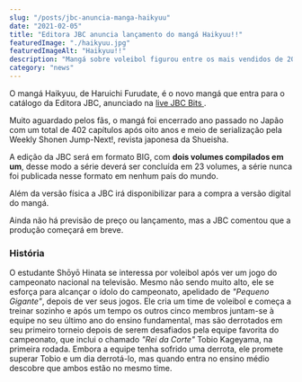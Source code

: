 ```yaml
---
slug: "/posts/jbc-anuncia-manga-haikyuu"
date: "2021-02-05"
title: "Editora JBC anuncia lançamento do mangá Haikyuu!!"
featuredImage: "./haikyuu.jpg"
featuredImageAlt: "Haikyuu!!"
description: "Mangá sobre voleibol figurou entre os mais vendidos de 2020"
category: "news"
---
```


O mangá Haikyuu, de Haruichi Furudate, é o novo mangá que entra para o catálogo da Editora JBC,
anunciado na <a href="https://www.youtube.com/watch?fbclid=IwAR0afd-Ljhr-feTijH4hkZIKCpL_JzSzTNnd-Cs0n_jGGru4TjXC2FkN8Fw&v=vKmIKVJJeps&feature=youtu.be" target="\_blank" > live JBC Bits </a>.

Muito aguardado pelos fãs, o mangá foi encerrado ano passado no Japão com um total de 402 capítulos após oito anos e meio de serialização
pela Weekly Shonen Jump-Next!, revista japonesa da Shueisha.

A edição da JBC será em formato BIG, com **dois volumes compilados em um**, desse modo a série deverá ser concluída em 23 volumes,
a série nunca foi publicada nesse formato em nenhum país do mundo.

Além da versão física a JBC irá disponibilizar para a compra a versão digital do mangá.

Ainda não há previsão de preço ou lançamento, mas a JBC comentou que a produção começará em breve.

### História

O estudante Shōyō Hinata se interessa por voleibol após ver um jogo do campeonato nacional na televisão. Mesmo não sendo muito alto, ele se esforça para alcançar o ídolo do campeonato, apelidado de _"Pequeno Gigante"_, depois de ver seus jogos.
Ele cria um time de voleibol e começa a treinar sozinho e após um tempo os outros cinco membros juntam-se à equipe no seu
último ano do ensino fundamental, mas são derrotados em seu primeiro torneio depois de serem desafiados pela equipe favorita
do campeonato, que inclui o chamado _"Rei da Corte"_ Tobio Kageyama, na primeira rodada. Embora a equipe tenha sofrido uma derrota, ele promete superar Tobio e um dia derrotá-lo, mas quando entra no ensino médio descobre que ambos estão no mesmo time.
